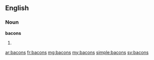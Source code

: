 ==English==

===Noun===
'''bacons'''

# {{plural of|bacon}}

[[ar:bacons]]
[[fr:bacons]]
[[mg:bacons]]
[[my:bacons]]
[[simple:bacons]]
[[sv:bacons]]